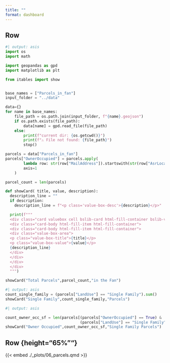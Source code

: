 ```yaml
---
title: ""
format: dashboard
---
```




## Row {height="18%"}

::: {.card .border-0 width=10%}
:::

```python
#| output: asis
import os
import math

import geopandas as gpd
import matplotlib as plt

from itables import show


base_names = ["Parcels_in_fan"]
input_folder = "../data"

data={}
for name in base_names:
    file_path = os.path.join(input_folder, f"{name}.geojson")
    if os.path.exists(file_path):
        data[name] = gpd.read_file(file_path)
    else:
        print(f"current dir: {os.getcwd()}")
        print(f"⚠️ File not found: {file_path}")
        stop()

parcels = data["Parcels_in_fan"]
parcels["OwnerOccupied"] = parcels.apply(
        lambda row: str(row["MailAddress"]).startswith(str(row["AsrLocationBldgNo"])),
        axis=1
    )

parcel_count = len(parcels)

def showCard( title, value, description):
  description_line = ""
  if description:
    description_line = f"<p class='value-box-desc'>{description}</p>"

  print(f"""
  <div class="card valuebox cell bslib-card html-fill-container bslib-value-box bg-light" data-bslib-card-init="" data-require-bs-caller="card()">
  <div class="card-body html-fill-item html-fill-container">
  <div class="card-body html-fill-item html-fill-container">
  <div class="value-box-area">
  <p class="value-box-title">{title}</p>
  <p class="value-box-value">{value}</p>
  {description_line}
  </div>
  </div>
  </div>
  </div>
  """)

showCard("Total Parcels",parcel_count,"in the Fan")
```



```python
#| output: asis
count_single_family = (parcels["LandUse"] == "Single Family").sum()
showCard("Single Family",count_single_family,"Parcels")
```

```python
#| output: asis

count_owner_occ_sf = len(parcels[(parcels["OwnerOccupied"] == True) & 
                                 (parcels["LandUse"] == "Single Family")])
showCard("Owner Occupied",count_owner_occ_sf,"Single Family Parcels")

```

::: {.card .border-0 width=10%}
:::

## Row {height="65%""}

{{< embed ./_plots/06_parcels.qmd >}}
